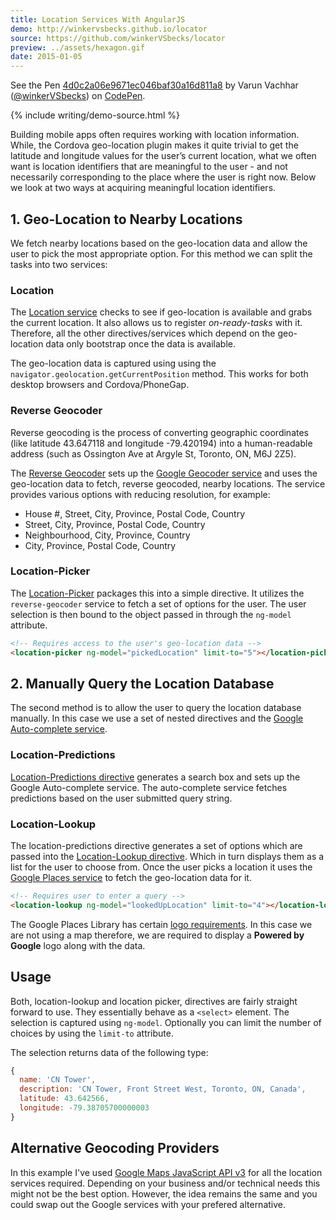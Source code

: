 ```yaml
---
title: Location Services With AngularJS
demo: http://winkervsbecks.github.io/locator
source: https://github.com/winkerVSbecks/locator
preview: ../assets/hexagon.gif
date: 2015-01-05
---
```


<p data-height="600" data-theme-id="7569" data-slug-hash="4d0c2a06e9671ec046baf30a16d811a8" data-default-tab="result" data-user="winkerVSbecks" class='codepen'>See the Pen <a href='http://codepen.io/winkerVSbecks/pen/4d0c2a06e9671ec046baf30a16d811a8/'>4d0c2a06e9671ec046baf30a16d811a8</a> by Varun Vachhar (<a href='http://codepen.io/winkerVSbecks'>@winkerVSbecks</a>) on <a href='http://codepen.io'>CodePen</a>.</p>

<script async src="//codepen.io/assets/embed/ei.js"></script>

{% include writing/demo-source.html %}

Building mobile apps often requires working with location information. While, the Cordova geo-location plugin makes it quite trivial to get the latitude and longitude values for the user’s current location, what we often want is location identifiers that are meaningful to the user - and not necessarily corresponding to the place where the user is right now. Below we look at two ways at acquiring meaningful location identifiers.

## 1. Geo-Location to Nearby Locations

We fetch nearby locations based on the geo-location data and allow the user to pick the most appropriate option. For this method we can split the tasks into two services:

### Location

The [Location service](https://github.com/winkerVSbecks/locator/blob/master/src/location-picker/services/location.js) checks to see if geo-location is available and grabs the current location. It also allows us to register _on-ready-tasks_ with it. Therefore, all the other directives/services which depend on the geo-location data only bootstrap once the data is available.

The geo-location data is captured using using the `navigator.geolocation.getCurrentPosition` method. This works for both desktop browsers and Cordova/PhoneGap.

### Reverse Geocoder

Reverse geocoding is the process of converting geographic coordinates (like latitude 43.647118 and longitude -79.420194) into a human-readable address (such as Ossington Ave at Argyle St, Toronto, ON, M6J 2Z5).

The [Reverse Geocoder](https://github.com/winkerVSbecks/locator/blob/master/src/location-picker/services/reverse-geocoder.js) sets up the [Google Geocoder service](https://developers.google.com/maps/documentation/javascript/reference#Geocoder) and uses the geo-location data to fetch, reverse geocoded, nearby locations. The service provides various options with reducing resolution, for example:

- House #, Street, City, Province, Postal Code, Country
- Street, City, Province, Postal Code, Country
- Neighbourhood, City, Province, Country
- City, Province, Postal Code, Country

### Location-Picker

The [Location-Picker](https://github.com/winkerVSbecks/locator/blob/master/src/location-picker/directives/location-picker.js) packages this into a simple directive. It utilizes the `reverse-geocoder` service to fetch a set of options for the user. The user selection is then bound to the object passed in through the `ng-model` attribute.

```html
<!-- Requires access to the user's geo-location data -->
<location-picker ng-model="pickedLocation" limit-to="5"></location-picker>
```

## 2. Manually Query the Location Database

The second method is to allow the user to query the location database manually. In this case we use a set of nested directives and the [Google Auto-complete service](https://developers.google.com/maps/documentation/javascript/examples/places-autocomplete).

### Location-Predictions

[Location-Predictions directive](https://github.com/winkerVSbecks/locator/blob/master/src/location-lookup/directives/location-predictions-directive.js) generates a search box and sets up the Google Auto-complete service. The auto-complete service fetches predictions based on the user submitted query string.

### Location-Lookup

The location-predictions directive generates a set of options which are passed into the [Location-Lookup directive](https://github.com/winkerVSbecks/locator/blob/master/src/location-lookup/directives/location-lookup-directive.js). Which in turn displays them as a list for the user to choose from. Once the user picks a location it uses the [Google Places service](https://developers.google.com/maps/documentation/javascript/places) to fetch the geo-location data for it.

```html
<!-- Requires user to enter a query -->
<location-lookup ng-model="lookedUpLocation" limit-to="4"></location-lookup>
```

The Google Places Library has certain [logo requirements](https://developers.google.com/maps/documentation/javascript/places#LogoRequirements). In this case we are not using a map therefore, we are required to display a **Powered by Google** logo along with the data.

## Usage

Both, location-lookup and location picker, directives are fairly straight forward to use. They essentially behave as a `<select>` element. The selection is captured using `ng-model`. Optionally you can limit the number of choices by using the `limit-to` attribute.

The selection returns data of the following type:

```js
{
  name: 'CN Tower',
  description: 'CN Tower, Front Street West, Toronto, ON, Canada',
  latitude: 43.642566,
  longitude: -79.38705700000003
}
```

## Alternative Geocoding Providers

In this example I've used [Google Maps JavaScript API v3](https://developers.google.com/maps/documentation/javascript) for all the location services required. Depending on your business and/or technical needs this might not be the best option. However, the idea remains the same and you could swap out the Google services with your prefered alternative.
